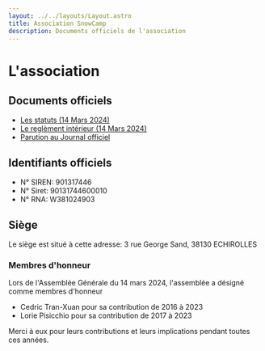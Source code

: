 ```yaml
---
layout: ../../layouts/Layout.astro
title: Association SnowCamp
description: Documents officiels de l'association
---
```


# L'association

## Documents officiels

- [Les statuts (14 Mars 2024)](/snowcamp-statuts.pdf)
- [Le reglèment intérieur (14 Mars 2024)](/snowcamp-reglement-interieur.pdf)
- [Parution au Journal officiel](/snowcamp-parution-joae.pdf)

## Identifiants officiels

- N° SIREN: 901317446
- N° Siret: 90131744600010
- N° RNA: W381024903

## Siège

Le siège est situé à cette adresse: 3 rue George Sand, 38130 ECHIROLLES

### Membres d'honneur

Lors de l'Assemblée Générale du 14 mars 2024, l'assemblée a désigné comme membres d'honneur

- Cedric Tran-Xuan pour sa contribution de 2016 à 2023
- Lorie Pisicchio pour sa contribution de 2017 à 2023

Merci à eux pour leurs contributions et leurs implications pendant toutes ces années.
